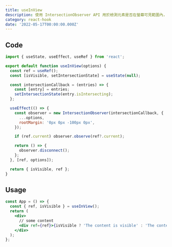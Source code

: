 ```yaml
---
title: useInView
description: 使用 IntersectionObserver API 用於檢測元素是否在螢幕可見範圍內，並且提供相關的 callback。
category: react-hook
date: '2022-05-17T00:00:00.000Z'
---
```


## Code

```jsx
import { useState, useEffect, useRef } from 'react';

export default function useInView(options) {
  const ref = useRef();
  const [isVisible, setIntersectionState] = useState(null);

  const intersectionCallback = (entries) => {
    const [entry] = entries;
    setIntersectionState(entry.isIntersecting);
  };

  useEffect(() => {
    const observer = new IntersectionObserver(intersectionCallback, {
      ...options,
      rootMargin: '0px 0px -100px 0px',
    });

    if (ref.current) observer.observe(ref?.current);

    return () => {
      observer.disconnect();
    };
  }, [ref, options]);

  return { isVisible, ref };
}
```

## Usage

```jsx
const App = () => {
  const { ref, isVisible } = useInView();
  return (
    <div>
      // some content
      <div ref={ref}>{isVisible ? 'The content is visible' : 'The content is not visible'}</div>
    </div>
  );
};
```
